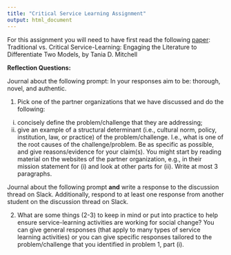 ```yaml
---
title: "Critical Service Learning Assignment"
output: html_document
---
```


For this assignment you will need to have first read the following [paper](https://files.eric.ed.gov/fulltext/EJ831374.pdf): Traditional vs. Critical Service-Learning: Engaging the Literature to Differentiate Two Models, by Tania D. Mitchell

**Reflection Questions:**

Journal about the following prompt:  In your responses aim to be: thorough, novel, and authentic.

1) Pick one of the partner organizations that we have discussed and do the following:
i. concisely define the problem/challenge that they are addressing;
ii. give an example of a structural determinant (i.e., cultural norm, policy, institution, law, or practice) of the problem/challenge. I.e., what is one of the root causes of the challenge/problem. Be as specific as possible, and give reasons/evidence for your claim(s).
You might start by reading material on the websites of the partner organization, e.g., in their mission statement for (i) and look at other parts for (ii).
Write at most 3 paragraphs. 


Journal about the following prompt **and** write a response to the discussion thread on Slack. Additionally, respond to at least one response from another student on the discussion thread on Slack.

2) What are some things (2-3) to keep in mind or put into practice to help ensure service-learning activities are working for social change? You can give general responses (that apply to many types of service learning activities) or you can give specific responses tailored to the problem/challenge that you identified in problem 1, part (i).
